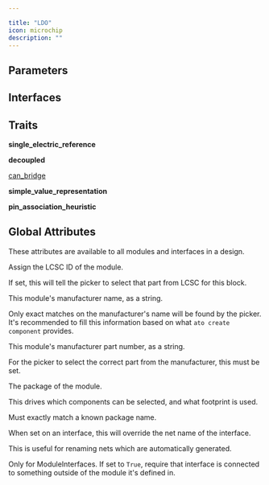 ```yaml
---

title: "LDO"
icon: microchip
description: ""
---
```



## Parameters

<ParamField path='max_input_voltage' type='V'>
</ParamField>

<ParamField path='output_voltage' type='V'>
</ParamField>

<ParamField path='quiescent_current' type='A'>
</ParamField>

<ParamField path='dropout_voltage' type='V'>
</ParamField>

<ParamField path='ripple_rejection_ratio' type='dB'>
</ParamField>

<ParamField path='output_polarity' type='string'>
</ParamField>

<ParamField path='output_type' type='string'>
</ParamField>

<ParamField path='output_current' type='A'>
</ParamField>


## Interfaces

<ParamField path='enable' type='string'>
</ParamField>

<ParamField path='power_in' type='string'>
</ParamField>


## Traits

**single_electric_reference**

**decoupled**

[can_bridge](/atopile/api-reference/traits/can-bridge)

**simple_value_representation**

**pin_association_heuristic**


## Global Attributes

These attributes are available to all modules and interfaces in a design.

<ParamField path='lcsc_id' type='string'>

Assign the LCSC ID of the module.

If set, this will tell the picker to select that part from LCSC for this block.
</ParamField>

<ParamField path='manufacturer' type='string'>

This module's manufacturer name, as a string.

Only exact matches on the manufacturer's name will be found by the picker.
It's recommended to fill this information based on what `ato create component`
provides.
</ParamField>

<ParamField path='mpn' type='string'>

This module's manufacturer part number, as a string.

For the picker to select the correct part from the manufacturer,
this must be set.
</ParamField>

<ParamField path='package' type='string'>

The package of the module.

This drives which components can be selected, and what footprint is used.

Must exactly match a known package name.
</ParamField>

<ParamField path='exclude_from_bom' type='string'>
</ParamField>

<ParamField path='override_net_name' type='string'>

When set on an interface, this will override the net name of the interface.

This is useful for renaming nets which are automatically generated.
</ParamField>

<ParamField path='required' type='string'>

Only for ModuleInterfaces.
If set to `True`, require that interface is connected to something outside
of the module it's defined in.
</ParamField>

